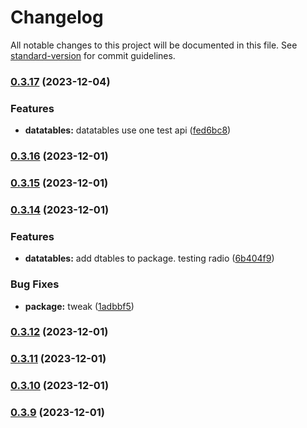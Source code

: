# Changelog

All notable changes to this project will be documented in this file. See [standard-version](https://github.com/conventional-changelog/standard-version) for commit guidelines.

### [0.3.17](https://github.com/tejas-encora/IO-Component-Library/compare/v0.3.16...v0.3.17) (2023-12-04)


### Features

* **datatables:** datatables use one test api ([fed6bc8](https://github.com/tejas-encora/IO-Component-Library/commit/fed6bc8127991a4d1baf67c32755a5d8c84a0d30))

### [0.3.16](https://github.com/tejas-encora/IO-Component-Library/compare/v0.3.15...v0.3.16) (2023-12-01)

### [0.3.15](https://github.com/tejas-encora/IO-Component-Library/compare/v0.3.13...v0.3.15) (2023-12-01)

### [0.3.14](https://github.com/tejas-encora/IO-Component-Library/compare/v0.3.13...v0.3.14) (2023-12-01)
### Features

* **datatables:** add dtables to package. testing radio ([6b404f9](https://github.com/tejas-encora/IO-Component-Library/commit/6b404f976b46bc3101cd4a297a7e85da41a27aa2))


### Bug Fixes

* **package:** tweak ([1adbbf5](https://github.com/tejas-encora/IO-Component-Library/commit/1adbbf51751f0fa3d1017f11c11792f96aa5c5e3))

### [0.3.12](https://github.com/tejas-encora/IO-Component-Library/compare/v0.3.11...v0.3.12) (2023-12-01)

### [0.3.11](https://github.com/tejas-encora/IO-Component-Library/compare/v0.3.10...v0.3.11) (2023-12-01)

### [0.3.10](https://github.com/tejas-encora/IO-Component-Library/compare/v0.3.9...v0.3.10) (2023-12-01)

### [0.3.9](https://github.com/tejas-encora/IO-Component-Library/compare/v0.3.8...v0.3.9) (2023-12-01)
